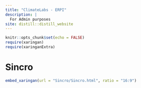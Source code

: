 ```yaml
---
title: "ClimateLabs - ERPI"
description: |
  For Admin purposes 
site: distill::distill_website
---
```


```r
knitr::opts_chunk$set(echo = FALSE)
require(xaringan)
require(xaringanExtra)

```



# Sincro


```r

embed_xaringan(url = "Sincro/Sincro.html", ratio = "16:9")

```
